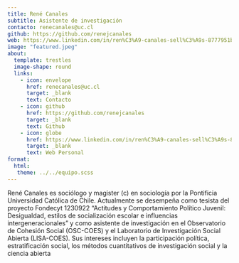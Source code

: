 ```yaml
---
title: René Canales
subtitle: Asistente de investigación
contacto: renecanales@uc.cl
github: https://github.com/renejcanales
web: https://www.linkedin.com/in/ren%C3%A9-canales-sell%C3%A9s-8777951b5/
image: "featured.jpeg"
about:
  template: trestles
  image-shape: round
  links:
    - icon: envelope
      href: renecanales@uc.cl
      target: _blank
      text: Contacto
    - icon: github
      href: https://github.com/renejcanales
      target: _blank
      text: Github
    - icon: globe
      href: https://www.linkedin.com/in/ren%C3%A9-canales-sell%C3%A9s-8777951b5/
      target: _blank
      text: Web Personal
format: 
  html: 
   theme: ../../equipo.scss
---
```


René Canales es sociólogo y magister (c) en sociología por la Pontificia Universidad Católica de Chile. Actualmente se desempeña como tesista del proyecto Fondecyt 1230922 “Actitudes y Comportamiento Político Juvenil: Desigualdad, estilos de socialización escolar e influencias intergeneracionales” y como asistente de investigación en el Observatorio de Cohesión Social (OSC-COES) y el Laboratorio de Investigación Social Abierta (LISA-COES). Sus intereses incluyen la participación política, estratificación social, los métodos cuantitativos de investigación social y la ciencia abierta


